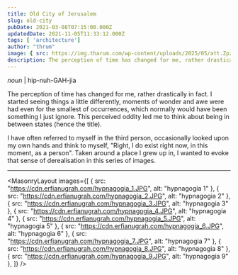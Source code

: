 ```yaml
---
title: Old City of Jerusalem
slug: old-city
pubDate: 2021-03-08T07:15:00.000Z
updatedDate: 2021-11-05T11:33:12.000Z
tags: [ 'architecture']
author: "thrum"
image: { src: https://img.tharum.com/wp-content/uploads/2025/05/att.ZpzC63A600OadLe1OpliMBNP9mMPgpn9WjgcuwfRswk.jpg, alt: Old City 5, positionx: 75%, positiony: 0% }
description: The perception of time has changed for me, rather drastically in fact. I started seeing things a little bit differently, moments of wonder and awe was had even for the smallest of occurences, which normally would have been something I just ignore.
---
```


*noun* | hip-nuh-GAH-jia

The perception of time has changed for me, rather drastically in fact. I started seeing things a little differently, moments of wonder and awe were had even for the smallest of occurrences, which normally would have been something I just ignore. This perceived oddity led me to think about being in between states (hence the title).

I have often referred to myself in the third person, occasionally looked upon my own hands and think to myself, "Right, I do exist right now, in this moment, as a person". Taken around a place I grew up in, I wanted to evoke that sense of derealisation in this series of images.

---

<MasonryLayout images={[
    { src: "https://cdn.erfianugrah.com/hypnagogia_1.JPG", alt: "hypnagogia 1" },
    { src: "https://cdn.erfianugrah.com/hypnagogia_2.JPG", alt: "hypnagogia 2" },
    { src: "https://cdn.erfianugrah.com/hypnagogia_3.JPG", alt: "hypnagogia 3" },
    { src: "https://cdn.erfianugrah.com/hypnagogia_4.JPG", alt: "hypnagogia 4" },
    { src: "https://cdn.erfianugrah.com/hypnagogia_5.JPG", alt: "hypnagogia 5" },
    { src: "https://cdn.erfianugrah.com/hypnagogia_6.JPG", alt: "hypnagogia 6" },
    { src: "https://cdn.erfianugrah.com/hypnagogia_7.JPG", alt: "hypnagogia 7" },
    { src: "https://cdn.erfianugrah.com/hypnagogia_8.JPG", alt: "hypnagogia 8" },
    { src: "https://cdn.erfianugrah.com/hypnagogia_9.JPG", alt: "hypnagogia 9" },
]} />
